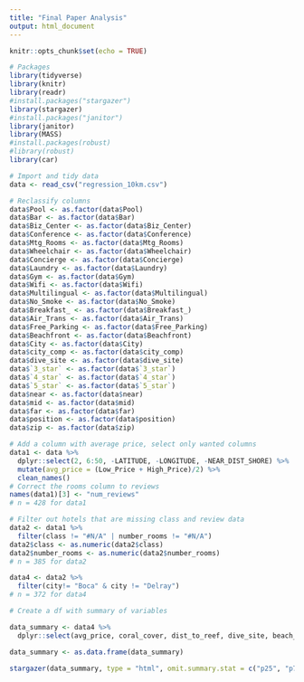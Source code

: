 ```yaml
---
title: "Final Paper Analysis"
output: html_document
---
```


```r
knitr::opts_chunk$set(echo = TRUE)
```

```r

# Packages
library(tidyverse)
library(knitr)
library(readr)
#install.packages("stargazer")
library(stargazer)
#install.packages("janitor")
library(janitor)
library(MASS)
#install.packages(robust)
#library(robust)
library(car)

```

```r

# Import and tidy data
data <- read_csv("regression_10km.csv")

# Reclassify columns
data$Pool <- as.factor(data$Pool)
data$Bar <- as.factor(data$Bar)
data$Biz_Center <- as.factor(data$Biz_Center)
data$Conference <- as.factor(data$Conference)
data$Mtg_Rooms <- as.factor(data$Mtg_Rooms)
data$Wheelchair <- as.factor(data$Wheelchair)
data$Concierge <- as.factor(data$Concierge)
data$Laundry <- as.factor(data$Laundry)
data$Gym <- as.factor(data$Gym)
data$Wifi <- as.factor(data$Wifi)
data$Multilingual <- as.factor(data$Multilingual)
data$No_Smoke <- as.factor(data$No_Smoke)
data$Breakfast_ <- as.factor(data$Breakfast_)
data$Air_Trans <- as.factor(data$Air_Trans)
data$Free_Parking <- as.factor(data$Free_Parking)
data$Beachfront <- as.factor(data$Beachfront)
data$City <- as.factor(data$City)
data$city_comp <- as.factor(data$city_comp)
data$dive_site <- as.factor(data$dive_site)
data$`3_star` <- as.factor(data$`3_star`)
data$`4_star` <- as.factor(data$`4_star`)
data$`5_star` <- as.factor(data$`5_star`)
data$near <- as.factor(data$near)
data$mid <- as.factor(data$mid)
data$far <- as.factor(data$far)
data$position <- as.factor(data$position)
data$zip <- as.factor(data$zip)

# Add a column with average price, select only wanted columns
data1 <- data %>%
  dplyr::select(2, 6:50, -LATITUDE, -LONGITUDE, -NEAR_DIST_SHORE) %>% 
  mutate(avg_price = (Low_Price + High_Price)/2) %>% 
  clean_names()
# Correct the rooms column to reviews
names(data1)[3] <- "num_reviews"
# n = 428 for data1

# Filter out hotels that are missing class and review data
data2 <- data1 %>% 
  filter(class != "#N/A" | number_rooms != "#N/A")
data2$class <- as.numeric(data2$class)
data2$number_rooms <- as.numeric(data2$number_rooms)
# n = 385 for data2

data4 <- data2 %>% 
  filter(city!= "Boca" & city != "Delray")
# n = 372 for data4

```

```r

# Create a df with summary of variables

data_summary <- data4 %>% 
  dplyr::select(avg_price, coral_cover, dist_to_reef, dive_site, beach_width, near_dist_beach, dist_to_access_points, class, rating, num_reviews, number_rooms, air_trans, bar, beachfront, biz_center, breakfast, concierge, conference, free_parking, gym, laundry, mtg_rooms, multilingual, no_smoke, wheelchair, wifi, dist_to_airport)

data_summary <- as.data.frame(data_summary)

stargazer(data_summary, type = "html", omit.summary.stat = c("p25", "p75"), nobs = F, digits = 1, out = "summary.html")


```
















